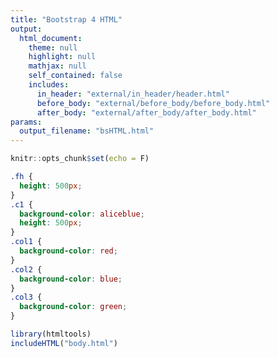 ```yaml
---
title: "Bootstrap 4 HTML"
output: 
  html_document:
    theme: null
    highlight: null
    mathjax: null
    self_contained: false
    includes:
      in_header: "external/in_header/header.html"
      before_body: "external/before_body/before_body.html"
      after_body: "external/after_body/after_body.html"
params:
  output_filename: "bsHTML.html"
---
```


```r
knitr::opts_chunk$set(echo = F)
```

```css
.fh {
  height: 500px;
}
.c1 {
  background-color: aliceblue;
  height: 500px;
}
.col1 {
  background-color: red;
}
.col2 {
  background-color: blue;
}
.col3 {
  background-color: green;
}
```

```r
library(htmltools)
includeHTML("body.html")
```

